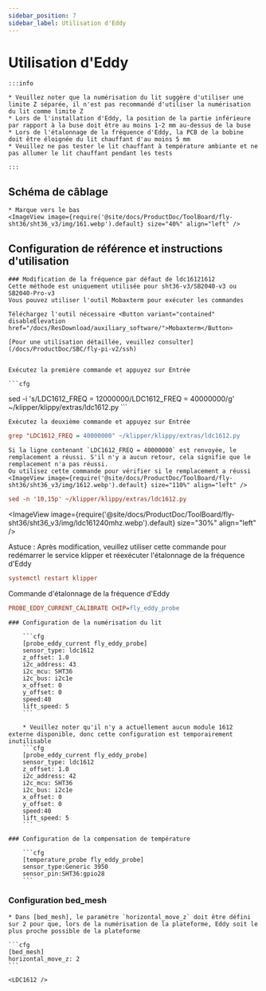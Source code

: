 ```yaml
---
sidebar_position: 7
sidebar_label: Utilisation d'Eddy
---
```




# Utilisation d'Eddy

    :::info

    * Veuillez noter que la numérisation du lit suggère d'utiliser une limite Z séparée, il n'est pas recommandé d'utiliser la numérisation du lit comme limite Z
    * Lors de l'installation d'Eddy, la position de la partie inférieure par rapport à la buse doit être au moins 1-2 mm au-dessus de la buse
    * Lors de l'étalonnage de la fréquence d'Eddy, la PCB de la bobine doit être éloignée du lit chauffant d'au moins 5 mm
    * Veuillez ne pas tester le lit chauffant à température ambiante et ne pas allumer le lit chauffant pendant les tests

    :::


## Schéma de câblage

    * Marque vers le bas
    <ImageView image={require('@site/docs/ProductDoc/ToolBoard/fly-sht36/sht36_v3/img/161.webp').default} size="40%" align="left" />


## Configuration de référence et instructions d'utilisation
   
    ### Modification de la fréquence par défaut de ldc16121612
    Cette méthode est uniquement utilisée pour sht36-v3/SB2040-v3 ou SB2040-Pro-v3
    Vous pouvez utiliser l'outil Mobaxterm pour exécuter les commandes
    
    Téléchargez l'outil nécessaire <Button variant="contained" disableElevation href="/docs/ResDownload/auxiliary_software/">Mobaxterm</Button>
    
    [Pour une utilisation détaillée, veuillez consulter](/docs/ProductDoc/SBC/fly-pi-v2/ssh)


    Exécutez la première commande et appuyez sur Entrée

    ```cfg
sed -i 's/LDC1612_FREQ = 12000000/LDC1612_FREQ = 40000000/g' ~/klipper/klippy/extras/ldc1612.py
    ```

    Exécutez la deuxième commande et appuyez sur Entrée
  ```cfg
grep "LDC1612_FREQ = 40000000" ~/klipper/klippy/extras/ldc1612.py
  ```
    Si la ligne contenant `LDC1612_FREQ = 40000000` est renvoyée, le remplacement a réussi. S'il n'y a aucun retour, cela signifie que le remplacement n'a pas réussi.
    Ou utilisez cette commande pour vérifier si le remplacement a réussi
    <ImageView image={require('@site/docs/ProductDoc/ToolBoard/fly-sht36/sht36_v3/img/1612.webp').default} size="110%" align="left" />
```cfg
sed -n '10,15p' ~/klipper/klippy/extras/ldc1612.py
```
   <ImageView image={require('@site/docs/ProductDoc/ToolBoard/fly-sht36/sht36_v3/img/ldc161240mhz.webp').default} size="30%" align="left" />

   Astuce : Après modification, veuillez utiliser cette commande pour redémarrer le service klipper et réexécuter l'étalonnage de la fréquence d'Eddy
   ```cfg
   systemctl restart klipper
   ```
   Commande d'étalonnage de la fréquence d'Eddy
   ```cfg
   PROBE_EDDY_CURRENT_CALIBRATE CHIP=fly_eddy_probe
   ```


    ### Configuration de la numérisation du lit

        ```cfg
        [probe_eddy_current fly_eddy_probe]
        sensor_type: ldc1612
        z_offset: 1.0
        i2c_address: 43
        i2c_mcu: SHT36
        i2c_bus: i2c1e
        x_offset: 0
        y_offset: 0
        speed:40
        lift_speed: 5
        ```

        * Veuillez noter qu'il n'y a actuellement aucun module 1612 externe disponible, donc cette configuration est temporairement inutilisable
        ```cfg
        [probe_eddy_current fly_eddy_probe]
        sensor_type: ldc1612
        z_offset: 1.0
        i2c_address: 42
        i2c_mcu: SHT36
        i2c_bus: i2c1e
        x_offset: 0
        y_offset: 0
        speed:40
        lift_speed: 5
        ```

    ### Configuration de la compensation de température

        ```cfg
        [temperature_probe fly_eddy_probe]
        sensor_type:Generic 3950
        sensor_pin:SHT36:gpio28
        ```

### Configuration bed_mesh

    * Dans [bed_mesh], le paramètre `horizontal_move_z` doit être défini sur 2 pour que, lors de la numérisation de la plateforme, Eddy soit le plus proche possible de la plateforme

    ```cfg
    [bed_mesh]
    horizontal_move_z: 2
    ```

    <LDC1612 />